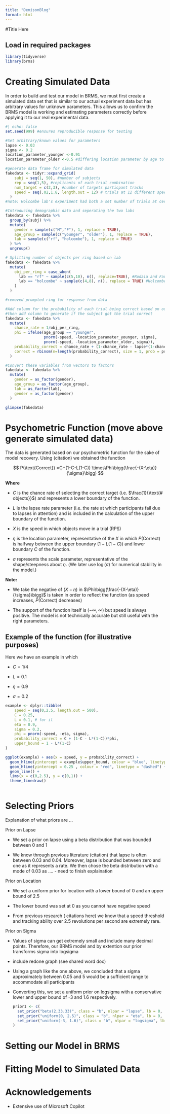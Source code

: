 ```yaml
---
title: "DenisonBlog"
format: html
---
```


#Title Here

## Load in required packages

```r
library(tidyverse)
library(brms)

```

# Creating Simulated Data

In order to build and test our model in BRMS, we must first create a simulated data set that is similar to our actual experiment data but has arbitrary values for unknown parameters. This allows us to confirm the BRMS model is working and estimating parameters correctly before applying it to our real experimental data.

```r
#| echo: false
set.seed(999) #ensures reproducible response for testing

#Set arbitrary/known values for parameters
lapse <- 0.03
sigma <- 0.2
location_parameter_younger <-0.91 
location_parameter_older <-0.5 #differing location parameter by age to test if our model is able to detect group differences

#generate data frame for simulated data
fakedata <- tidyr::expand_grid(
    subj = seq(1, 50), #number of subjects
    rep = seq(1,5), #replicants of each trial combination
    num_target = c(2,3), #number of targets particpant tracks
    speed = seq(.02,1.8, length.out = 12) # trials at 12 different speeds between .02 and 1.8
  )
#note: Holcombe lab's experiment had both a set number of trials at certain speeds and a speed staircase. Rodaia and Faubert (2017) had a set number of trails at certain intervals based on benchmark speeds and then a Bayesian adaptive procedure for the rest of the trials.

#Introducing demographic data and seperating the two labs
fakedata <- fakedata %>%
  group_by(subj) %>%
  mutate(
    gender = sample(c("M","F"), 1, replace = TRUE),
    age_group = sample(c("younger", "older"), 1, replace = TRUE),
    lab = sample(c("rf", "holcombe"), 1, replace = TRUE) 
  ) %>%
  ungroup()

# Splitting number of objects per ring based on lab
fakedata <- fakedata %>%
  mutate(
    obj_per_ring = case_when(
      lab == "rf" ~ sample(c(5,10), n(), replace=TRUE), #Rodaia and Faubert (2017) tested only 5 and 10 objects per ring
      lab == "holcombe" ~ sample(c(4,8), n(), replace = TRUE) #Holcombes lab tested only 4 and 8 objects per ring
    )
  )

#removed prompted ring for response from data

#Add column for the probability of each trial being correct based on our psychometric function
#then add column to generate if the subject got the trial correct
fakedata <- fakedata %>%
  mutate(
    chance_rate = 1/obj_per_ring,
    phi = ifelse(age_group == "younger",
                 pnorm(-speed, -location_parameter_younger, sigma),
                 pnorm(-speed, -location_parameter_older, sigma)),
    probability_correct = chance_rate + (1-chance_rate - lapse*(1-chance_rate))*phi,
    correct = rbinom(n=length(probability_correct), size = 1, prob = probability_correct)
  )

#Convert these variables from vectors to factors
fakedata <- fakedata %>%
  mutate(
    gender = as_factor(gender),
    age_group = as_factor(age_group),
    lab = as_factor(lab),
    gender = as_factor(gender)
  ) 

glimpse(fakedata)

```

# Psychometric Function (move above generate simulated data)

The data is generated based on our psychometric function for the sake of model recovery. Using (citation) we obtained the function

$$
P(\text{Correct}) =C+(1-C-L(1-C)) \times\Phi\bigg(\frac{-(X-\eta)}{\sigma}\bigg) 
$$

**Where**

-   $C$ is the chance rate of selecting the correct target (i.e. $\frac{1}{\text{# objects}}$) and represents a lower boundary of the function.

-   $L$ is the lapse rate parameter (i.e. the rate at which participants fail due to lapses in attention) and is included in the calculation of the upper boundary of the function.

-   $X$ is the speed in which objects move in a trial (RPS)

-   $\eta$ is the location parameter, representative of the $X$ in which $P(\text{Correct})$ is halfway between the upper boundary $(1-L(1-C))$ and lower boundary $C$ of the function.

-   $\sigma$ represents the scale parameter, representative of the shape/steepness about $\eta$. (We later use $\log(\sigma)$ for numerical stability in the model.)

**Note:**

-   We take the negative of $(X-\eta)$ in $\Phi\bigg(\frac{-(X-\eta)}{\sigma}\bigg)$ is taken in order to reflect the function (as speed increases, $P(\text{Correct})$ decreases)

-   The support of the function itself is $(-\infty,\infty)$ but speed is always positive. The model is not technically accurate but still useful with the right parameters.

## Example of the function (for illustrative purposes)

Here we have an example in which

-   $C=1/4$

-   $L = 0.1$

-   $\eta = 0.9$

-   $\sigma = 0.2$

```r
example <- dplyr::tibble(
    speed = seq(0,2.5, length.out = 500),
    C = 0.25,
    L = 0.1, # for il
    eta = 0.9,
    sigma = 0.2,
    phi = pnorm(-speed, -eta, sigma),
    probability_correct = C + (1-C - L*(1-C))*phi,
    upper_bound = 1 - L*(1-C)
)

ggplot(example) + aes(x = speed, y = probability_correct) +
  geom_hline(yintercept = example$upper_bound, colour = "blue", linetype = "dashed") +
  geom_hline(yintercept = 0.25 , colour = "red", linetype = "dashed") +
  geom_line() +
  lims(x = c(0,2.5), y = c(0,1)) +
  theme_linedraw()
  


```

# Selecting Priors

Explanation of what priors are ...

Prior on Lapse

-   We set a prior on lapse using a beta distribution that was bounded between 0 and 1

-   We know through previous literature (citation) that lapse is often between 0.03 and 0.04. Moreover, lapse is bounded between zero and one as it represents a rate. We then chose the beta distribution with a mode of 0.03 as …. - need to finish explaination

Prior on Location

-   We set a uniform prior for location with a lower bound of 0 and an upper bound of 2.5

-   The lower bound was set at 0 as you cannot have negative speed 

-   From previous research ( citations here) we know that a speed threshold and tracking ability over 2.5 revolutions per second are extremely rare. 

Prior on Sigma

-   Values of sigma can get extremely small and include many decimal points. Therefore, our BRMS model and by extention our prior transforms sigma into logsigma

-   include redone graph (see shared word doc)

-   Using a graph like the one above, we concluded that a sigma approximately between 0.05 and 5 would be a sufficient range to accommodate all participants

-   Converting this, we set a uniform prior on logsigma with a conservative lower and upper bound of -3 and 1.6 respectively.

    ```r
    prior1 <- c(
      set_prior("beta(2,33.33)", class = "b", nlpar = "lapse", lb = 0, ub = 1),
      set_prior("uniform(0, 2.5)", class = "b", nlpar = "eta", lb = 0, ub = 2.5),
      set_prior("uniform(-3, 1.6)", class = "b", nlpar = "logsigma", lb = -2, ub = 1.6) 
    )
    ```

# Setting our Model in BRMS

# Fitting Model to Simulated Data

# Acknowledgements

-   Extensive use of Microsoft Copilot
